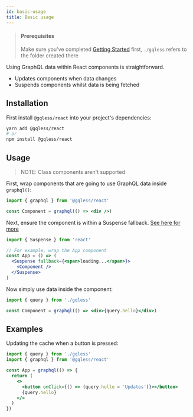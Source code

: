 ```yaml
---
id: basic-usage
title: Basic usage
---
```


> #### Prerequisites
>
> Make sure you've completed [Getting Started](/docs/getting-started) first, `./gqless` refers to the folder created there

Using GraphQL data within React components is straightforward.

- Updates components when data changes
- Suspends components whilst data is being fetched

## Installation

First install `@gqless/react` into your project's dependencies:

```bash
yarn add @gqless/react
# or
npm install @gqless/react
```

## Usage

> NOTE: Class components aren't supported

First, wrap components that are going to use GraphQL data inside `graphql()`:

```jsx
import { graphql } from '@gqless/react'

const Component = graphql(() => <div />)
```

Next, ensure the component is within a Suspense fallback. [See here for more](https://medium.com/@rossbulat/react-lazy-suspense-and-concorrent-react-breakdown-with-examples-2758de98cb1c)

```jsx
import { Suspense } from 'react'

// For example, wrap the App component
const App = () => (
  <Suspense fallback={<span>loading...</span>}>
    <Component />
  </Suspense>
)
```

Now simply use data inside the component:

```jsx
import { query } from './gqless'

const Component = graphql(() => <div>{query.hello}</div>)
```

## Examples

Updating the cache when a button is pressed:

```jsx
import { query } from './gqless'
import { graphql } from '@gqless/react'

const App = graphql(() => {
  return (
    <>
      <button onClick={() => (query.hello = 'Updates')}></button>
      {query.hello}
    </>
  )
})
```
